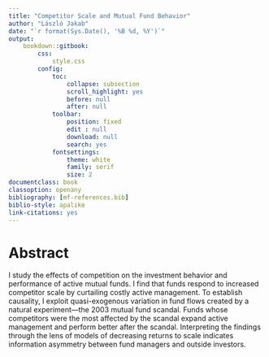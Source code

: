 ```yaml
--- 
title: "Competitor Scale and Mutual Fund Behavior"
author: "László Jakab"
date: "`r format(Sys.Date(), '%B %d, %Y')`"
output: 
    bookdown::gitbook:
        css:
            style.css
        config:
            toc:
                collapse: subsection
                scroll_highlight: yes
                before: null
                after: null
            toolbar:
                position: fixed
                edit : null
                download: null
                search: yes
            fontsettings:
                theme: white
                family: serif
                size: 2
documentclass: book
classoption: openany
bibliography: [mf-references.bib]
biblio-style: apalike
link-citations: yes
---
```


# Abstract {-}

I study the effects of competition on the investment behavior and performance of active mutual funds. I find that funds respond to increased competitor scale by curtailing costly active management. To establish causality, I exploit quasi-exogenous variation in fund flows created by a natural experiment---the 2003 mutual fund scandal. Funds whose competitors were the most affected by the scandal expand active management and perform better after the scandal. Interpreting the findings through the lens of models of decreasing returns to scale indicates information asymmetry between fund managers and outside investors.

